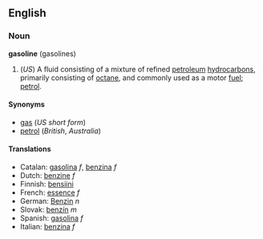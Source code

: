 ==English==
===Noun===
'''gasoline''' (gasolines)

# (''US'') A fluid consisting of a mixture of refined [[petroleum]] [[hydrocarbon]]s, primarily consisting of [[octane]], and commonly used as a motor [[fuel]]; [[petrol]].

====Synonyms====
*[[gas]] (''US short form'')
*[[petrol]] (''British'', ''Australia'')

====Translations====
*Catalan: [[gasolina]] ''f'', [[benzina]] ''f''
*Dutch: [[benzine]] ''f''
*Finnish: [[bensiini]]
*French: [[essence]] ''f''
*German: [[Benzin]] ''n''
*Slovak: [[benzín]] ''m''
*Spanish: [[gasolina]] ''f''
*Italian: [[benzina]] ''f''